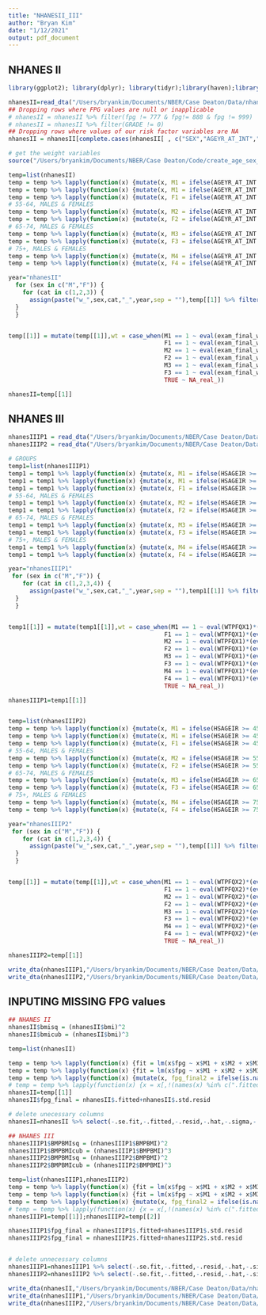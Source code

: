```yaml
---
title: "NHANESII_III"
author: "Bryan Kim"
date: "1/12/2021"
output: pdf_document
---
```

##########################################
##               NHANES II              ##
##########################################
```r
library(ggplot2); library(dplyr); library(tidyr);library(haven);library(readstata13);library(foreign);library(mice);library(MatchIt);library(stringdist);library(RecordLinkage);library(modelr);library(broom)

nhanesII=read_dta("/Users/bryankim/Documents/NBER/Case Deaton/Data/nhanesII_full.dta")
## Dropping rows where FPG values are null or inapplicable
# nhanesII = nhanesII %>% filter(fpg != 777 & fpg!= 888 & fpg != 999)
# nhanesII = nhanesII %>% filter(GRADE != 0)
## Dropping rows where values of our risk factor variables are NA
nhanesII = nhanesII[complete.cases(nhanesII[ , c("SEX","AGEYR_AT_INT","lbdhdd","lbxtc","asbp","smoke_sts","fpg")]),]

# get the weight variables
source("/Users/bryankim/Documents/NBER/Case Deaton/Code/create_age_sex_weight_vars.R")

temp=list(nhanesII)
temp = temp %>% lapply(function(x) {mutate(x, M1 = ifelse(AGEYR_AT_INT >= 45 & AGEYR_AT_INT <= 54 & SEX == 1, 1, 0))})
temp = temp %>% lapply(function(x) {mutate(x, M1 = ifelse(AGEYR_AT_INT >= 45 & AGEYR_AT_INT <= 54 & SEX == 1, 1, 0))})
temp = temp %>% lapply(function(x) {mutate(x, F1 = ifelse(AGEYR_AT_INT >= 45 & AGEYR_AT_INT <= 54 & SEX == 2, 1, 0))})
# 55-64, MALES & FEMALES
temp = temp %>% lapply(function(x) {mutate(x, M2 = ifelse(AGEYR_AT_INT >= 55 & AGEYR_AT_INT <= 64 & SEX == 1, 1, 0))})
temp = temp %>% lapply(function(x) {mutate(x, F2 = ifelse(AGEYR_AT_INT >= 55 & AGEYR_AT_INT <= 64 & SEX == 2, 1, 0))})
# 65-74, MALES & FEMALES
temp = temp %>% lapply(function(x) {mutate(x, M3 = ifelse(AGEYR_AT_INT >= 65 & AGEYR_AT_INT <= 74 & SEX == 1, 1, 0))})
temp = temp %>% lapply(function(x) {mutate(x, F3 = ifelse(AGEYR_AT_INT >= 65 & AGEYR_AT_INT <= 74 & SEX == 2, 1, 0))})
# 75+, MALES & FEMALES
temp = temp %>% lapply(function(x) {mutate(x, M4 = ifelse(AGEYR_AT_INT >= 75 & SEX == 1, 1, 0))})
temp = temp %>% lapply(function(x) {mutate(x, F4 = ifelse(AGEYR_AT_INT >= 75 & SEX == 2, 1, 0))})

year="nhanesII"
  for (sex in c("M","F")) {
    for (cat in c(1,2,3)) {
      assign(paste("w_",sex,cat,"_",year,sep = ""),temp[[1]] %>% filter(eval(parse(text = paste(sex,cat,sep=""))) == 1) %>% select(exam_final_wt) %>% sum)
  }
  }


temp[[1]] = mutate(temp[[1]],wt = case_when(M1 == 1 ~ eval(exam_final_wt)*(eval(w_M1_2009_2010)/(eval(w_M1_nhanesII))),
                                            F1 == 1 ~ eval(exam_final_wt)*(eval(w_F1_2009_2010)/(eval(w_F1_nhanesII))),
                                            M2 == 1 ~ eval(exam_final_wt)*(eval(w_M2_2009_2010)/(eval(w_M2_nhanesII))),
                                            F2 == 1 ~ eval(exam_final_wt)*(eval(w_F2_2009_2010)/(eval(w_F2_nhanesII))),
                                            M3 == 1 ~ eval(exam_final_wt)*(eval(w_M3_2009_2010)/(eval(w_M3_nhanesII))),
                                            F3 == 1 ~ eval(exam_final_wt)*(eval(w_F3_2009_2010)/(eval(w_F3_nhanesII))),
                                            TRUE ~ NA_real_))

nhanesII=temp[[1]]


```

##########################################
##               NHANES III             ##
##########################################
```r
nhanesIIIP1 = read_dta("/Users/bryankim/Documents/NBER/Case Deaton/Data/nhanesIII_P1x_frs.dta")
nhanesIIIP2 = read_dta("/Users/bryankim/Documents/NBER/Case Deaton/Data/nhanesIII_P2x_frs.dta")

# GROUPS
temp1=list(nhanesIIIP1)
temp1 = temp1 %>% lapply(function(x) {mutate(x, M1 = ifelse(HSAGEIR >= 45 & HSAGEIR <= 54 & HSSEX == 1, 1, 0))})
temp1 = temp1 %>% lapply(function(x) {mutate(x, M1 = ifelse(HSAGEIR >= 45 & HSAGEIR <= 54 & HSSEX == 1, 1, 0))})
temp1 = temp1 %>% lapply(function(x) {mutate(x, F1 = ifelse(HSAGEIR >= 45 & HSAGEIR <= 54 & HSSEX == 2, 1, 0))})
# 55-64, MALES & FEMALES
temp1 = temp1 %>% lapply(function(x) {mutate(x, M2 = ifelse(HSAGEIR >= 55 & HSAGEIR <= 64 & HSSEX == 1, 1, 0))})
temp1 = temp1 %>% lapply(function(x) {mutate(x, F2 = ifelse(HSAGEIR >= 55 & HSAGEIR <= 64 & HSSEX == 2, 1, 0))})
# 65-74, MALES & FEMALES
temp1 = temp1 %>% lapply(function(x) {mutate(x, M3 = ifelse(HSAGEIR >= 65 & HSAGEIR <= 74 & HSSEX == 1, 1, 0))})
temp1 = temp1 %>% lapply(function(x) {mutate(x, F3 = ifelse(HSAGEIR >= 65 & HSAGEIR <= 74 & HSSEX == 2, 1, 0))})
# 75+, MALES & FEMALES
temp1 = temp1 %>% lapply(function(x) {mutate(x, M4 = ifelse(HSAGEIR >= 75 & HSSEX == 1, 1, 0))})
temp1 = temp1 %>% lapply(function(x) {mutate(x, F4 = ifelse(HSAGEIR >= 75 & HSSEX == 2, 1, 0))})

year="nhanesIIIP1"
 for (sex in c("M","F")) {
    for (cat in c(1,2,3,4)) {
      assign(paste("w_",sex,cat,"_",year,sep = ""),temp1[[1]] %>% filter(eval(parse(text = paste(sex,cat,sep=""))) == 1) %>% select(WTPFQX1) %>% sum)
  }
  }


temp1[[1]] = mutate(temp1[[1]],wt = case_when(M1 == 1 ~ eval(WTPFQX1)*(eval(w_M1_2009_2010)/(eval(w_M1_nhanesIIIP1))),
                                            F1 == 1 ~ eval(WTPFQX1)*(eval(w_F1_2009_2010)/(eval(w_F1_nhanesIIIP1))),
                                            M2 == 1 ~ eval(WTPFQX1)*(eval(w_M2_2009_2010)/(eval(w_M2_nhanesIIIP1))),
                                            F2 == 1 ~ eval(WTPFQX1)*(eval(w_F2_2009_2010)/(eval(w_F2_nhanesIIIP1))),
                                            M3 == 1 ~ eval(WTPFQX1)*(eval(w_M3_2009_2010)/(eval(w_M3_nhanesIIIP1))),
                                            F3 == 1 ~ eval(WTPFQX1)*(eval(w_F3_2009_2010)/(eval(w_F3_nhanesIIIP1))),
                                            M4 == 1 ~ eval(WTPFQX1)*(eval(w_M4_2009_2010)/(eval(w_M4_nhanesIIIP1))),
                                            F4 == 1 ~ eval(WTPFQX1)*(eval(w_F4_2009_2010)/(eval(w_F4_nhanesIIIP1))),
                                            TRUE ~ NA_real_))

nhanesIIIP1=temp1[[1]]


temp=list(nhanesIIIP2)
temp = temp %>% lapply(function(x) {mutate(x, M1 = ifelse(HSAGEIR >= 45 & HSAGEIR <= 54 & HSSEX == 1, 1, 0))})
temp = temp %>% lapply(function(x) {mutate(x, M1 = ifelse(HSAGEIR >= 45 & HSAGEIR <= 54 & HSSEX == 1, 1, 0))})
temp = temp %>% lapply(function(x) {mutate(x, F1 = ifelse(HSAGEIR >= 45 & HSAGEIR <= 54 & HSSEX == 2, 1, 0))})
# 55-64, MALES & FEMALES
temp = temp %>% lapply(function(x) {mutate(x, M2 = ifelse(HSAGEIR >= 55 & HSAGEIR <= 64 & HSSEX == 1, 1, 0))})
temp = temp %>% lapply(function(x) {mutate(x, F2 = ifelse(HSAGEIR >= 55 & HSAGEIR <= 64 & HSSEX == 2, 1, 0))})
# 65-74, MALES & FEMALES
temp = temp %>% lapply(function(x) {mutate(x, M3 = ifelse(HSAGEIR >= 65 & HSAGEIR <= 74 & HSSEX == 1, 1, 0))})
temp = temp %>% lapply(function(x) {mutate(x, F3 = ifelse(HSAGEIR >= 65 & HSAGEIR <= 74 & HSSEX == 2, 1, 0))})
# 75+, MALES & FEMALES
temp = temp %>% lapply(function(x) {mutate(x, M4 = ifelse(HSAGEIR >= 75 & HSSEX == 1, 1, 0))})
temp = temp %>% lapply(function(x) {mutate(x, F4 = ifelse(HSAGEIR >= 75 & HSSEX == 2, 1, 0))})

year="nhanesIIIP2"
 for (sex in c("M","F")) {
    for (cat in c(1,2,3,4)) {
      assign(paste("w_",sex,cat,"_",year,sep = ""),temp[[1]] %>% filter(eval(parse(text = paste(sex,cat,sep=""))) == 1) %>% select(WTPFQX2) %>% sum)
  }
  }


temp[[1]] = mutate(temp[[1]],wt = case_when(M1 == 1 ~ eval(WTPFQX2)*(eval(w_M1_2009_2010)/(eval(w_M1_nhanesIIIP2))),
                                            F1 == 1 ~ eval(WTPFQX2)*(eval(w_F1_2009_2010)/(eval(w_F1_nhanesIIIP2))),
                                            M2 == 1 ~ eval(WTPFQX2)*(eval(w_M2_2009_2010)/(eval(w_M2_nhanesIIIP2))),
                                            F2 == 1 ~ eval(WTPFQX2)*(eval(w_F2_2009_2010)/(eval(w_F2_nhanesIIIP2))),
                                            M3 == 1 ~ eval(WTPFQX2)*(eval(w_M3_2009_2010)/(eval(w_M3_nhanesIIIP2))),
                                            F3 == 1 ~ eval(WTPFQX2)*(eval(w_F3_2009_2010)/(eval(w_F3_nhanesIIIP2))),
                                            M4 == 1 ~ eval(WTPFQX2)*(eval(w_M4_2009_2010)/(eval(w_M4_nhanesIIIP2))),
                                            F4 == 1 ~ eval(WTPFQX2)*(eval(w_F4_2009_2010)/(eval(w_F4_nhanesIIIP2))),
                                            TRUE ~ NA_real_))

nhanesIIIP2=temp[[1]]

write_dta(nhanesIIIP1,"/Users/bryankim/Documents/NBER/Case Deaton/Data/nhanesIII_P1x_frs.dta")
write_dta(nhanesIIIP2,"/Users/bryankim/Documents/NBER/Case Deaton/Data/nhanesIII_P2x_frs.dta")

```

#################################
## INPUTING MISSING FPG values ##
#################################
```r

## NHANES II
nhanesII$bmisq = (nhanesII$bmi)^2
nhanesII$bmicub = (nhanesII$bmi)^3

temp=list(nhanesII)

temp = temp %>% lapply(function(x) {fit = lm(x$fpg ~ x$M1 + x$M2 + x$M3 + x$M4 + x$F1 + x$F2 + x$F3 + x$F4 + x$bmi + x$bmisq + x$bmicub);pred = predict(fit, newdata = ic(x)); x = mutate(x,imputed_fpg2 = pred)})
temp = temp %>% lapply(function(x) {fit = lm(x$fpg ~ x$M1 + x$M2 + x$M3 + x$M4 + x$F1 + x$F2 + x$F3 + x$F4 + x$bmi + x$bmisq + x$bmicub);x=augment_columns(fit,x)})
temp = temp %>% lapply(function(x) {mutate(x, fpg_final2 = ifelse(is.na(fpg),imputed_fpg2,fpg),fpg_finalR2 = ifelse(is.na(fpg),fpg_final2 + .resid,fpg))})
# temp = temp %>% lapply(function(x) {x = x[,!(names(x) %in% c(".fitted",".se.fit",".resid",".hat",".sigma",".cooksd",".std.resid"))]})
nhanesII=temp[[1]]
nhanesII$fpg_final = nhanesII$.fitted+nhanesII$.std.resid

# delete unecessary columns
nhanesII=nhanesII %>% select(-.se.fit,-.fitted,-.resid,-.hat,-.sigma,-.cooksd,-.std.resid,-fpg_final2,-fpg_finalR2)

## NHANES III
nhanesIIIP1$BMPBMIsq = (nhanesIIIP1$BMPBMI)^2
nhanesIIIP1$BMPBMIcub = (nhanesIIIP1$BMPBMI)^3
nhanesIIIP2$BMPBMIsq = (nhanesIIIP2$BMPBMI)^2
nhanesIIIP2$BMPBMIcub = (nhanesIIIP2$BMPBMI)^3

temp=list(nhanesIIIP1,nhanesIIIP2)
temp = temp %>% lapply(function(x) {fit = lm(x$fpg ~ x$M1 + x$M2 + x$M3 + x$M4 + x$F1 + x$F2 + x$F3 + x$F4 + x$BMPBMI + x$BMPBMIsq + x$BMPBMIcub);pred = predict(fit, newdata = ic(x)); x = mutate(x,imputed_fpg2 = pred)})
temp = temp %>% lapply(function(x) {fit = lm(x$fpg ~ x$M1 + x$M2 + x$M3 + x$M4 + x$F1 + x$F2 + x$F3 + x$F4 + x$BMPBMI + x$BMPBMIsq + x$BMPBMIcub);x=augment_columns(fit,x)})
temp = temp %>% lapply(function(x) {mutate(x, fpg_final2 = ifelse(is.na(fpg),imputed_fpg2,fpg),fpg_finalR2 = ifelse(is.na(fpg),fpg_final2 + .resid,fpg))})
# temp = temp %>% lapply(function(x) {x = x[,!(names(x) %in% c(".fitted",".se.fit",".resid",".hat",".sigma",".cooksd",".std.resid"))]})
nhanesIIIP1=temp[[1]];nhanesIIIP2=temp[[2]]

nhanesIIIP1$fpg_final = nhanesIIIP1$.fitted+nhanesIIIP1$.std.resid
nhanesIIIP2$fpg_final = nhanesIIIP2$.fitted+nhanesIIIP2$.std.resid


# delete unnecessary columns
nhanesIIIP1=nhanesIIIP1 %>% select(-.se.fit,-.fitted,-.resid,-.hat,-.sigma,-.cooksd,-.std.resid,-fpg_final2,-fpg_finalR2)
nhanesIIIP2=nhanesIIIP2 %>% select(-.se.fit,-.fitted,-.resid,-.hat,-.sigma,-.cooksd,-.std.resid,-fpg_final2,-fpg_finalR2)

write_dta(nhanesII,"/Users/bryankim/Documents/NBER/Case Deaton/Data/nhanesII_full.dta")
write_dta(nhanesIIIP1,"/Users/bryankim/Documents/NBER/Case Deaton/Data/nhanesIII_P1x_frs.dta")
write_dta(nhanesIIIP2,"/Users/bryankim/Documents/NBER/Case Deaton/Data/nhanesIII_P2x_frs.dta")
```
